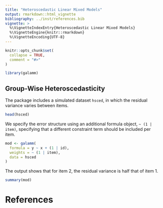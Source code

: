 ```yaml
---
title: "Heteroscedastic Linear Mixed Models"
output: rmarkdown::html_vignette
bibliography: ../inst/references.bib
vignette: >
  %\VignetteIndexEntry{Heteroscedastic Linear Mixed Models}
  %\VignetteEngine{knitr::rmarkdown}
  %\VignetteEncoding{UTF-8}
---
```


```r
knitr::opts_chunk$set(
  collapse = TRUE,
  comment = "#>"
)
```

```r
library(galamm)
```

## Group-Wise Heteroscedasticity

The package includes a simulated dataset `hsced`, in which the residual variance varies between items.

```r
head(hsced)
```

We specify the error structure using an additional formula object, `~ (1 | item)`, specifying that a different constraint term should be included per item.

```r
mod <- galamm(
  formula = y ~ x + (1 | id),
  weights = ~ (1 | item),
  data = hsced
)
```

The output shows that for item 2, the residual variance is half that of item 1.

```r
summary(mod)
```




# References
